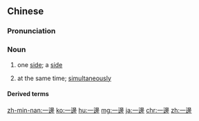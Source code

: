 {{also|一边}}
==Chinese==
{{zh-forms|s=一边}}

===Pronunciation===
{{zh-pron
|m=一biān,er=y
|c=jat1 bin1
|h=pfs=yit-piên
|mn=qz,tw,xm,zz:chi̍t-piⁿ/qz,xm,zz:it-pian
|ma=Zh-yibian.ogg
|cat=n
}}

===Noun===
{{zh-noun}}

# {{lb|zh|Elementary Mandarin}} one [[side]]; a [[side]]
# at the same time; [[simultaneously]]

====Derived terms====
{{zh-der|一邊倒|一邊……一邊……}}

[[zh-min-nan:一邊]]
[[ko:一邊]]
[[hu:一邊]]
[[mg:一邊]]
[[ja:一邊]]
[[chr:一邊]]
[[zh:一邊]]